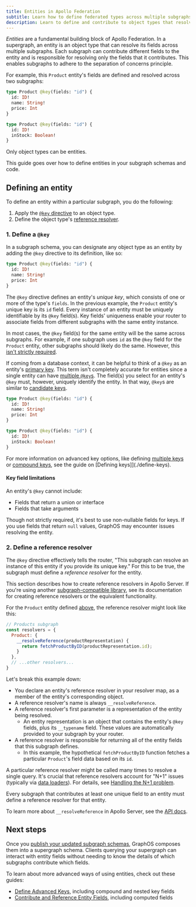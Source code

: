 ```yaml
---
title: Entities in Apollo Federation
subtitle: Learn how to define federated types across multiple subgraphs
description: Learn to define and contribute to object types that resolve their fields across multiple services in a federated GraphQL architecture.
---
```


_Entities_ are a fundamental building block of Apollo Federation.
In a supergraph, an entity is an object type that can resolve its fields across multiple subgraphs.
Each subgraph can contribute different fields to the entity and is responsible for resolving only the fields that it contributes.
This enables subgraphs to adhere to the separation of concerns principle.

For example, this `Product` entity's fields are defined and resolved across two subgraphs:

<CodeColumns>

```graphql title="Products subgraph"
type Product @key(fields: "id") {
  id: ID!
  name: String!
  price: Int
}
```

```graphql title="Inventory subgraph"
type Product @key(fields: "id") {
  id: ID!
  inStock: Boolean!
}
```

</CodeColumns>

<Note>

Only object types can be entities.

</Note>

This guide goes over how to define entities in your subgraph schemas and code.

## Defining an entity

To define an entity within a particular subgraph, you do the following:

1. Apply the [`@key` directive](#1-define-a-key) to an object type.
2. Define the object type's [reference resolver](#2-define-a-reference-resolver).

### 1. Define a `@key`

In a subgraph schema, you can designate any object type as an entity by adding the `@key` directive to its definition, like so:

```graphql {1} title="Products subgraph"
type Product @key(fields: "id") {
  id: ID!
  name: String!
  price: Int
}
```

The `@key` directive defines an entity's _unique key_, which consists of one or more of the type's `fields`.
In the previous example, the `Product` entity's unique key is its `id` field.
Every instance of an entity must be uniquely identifiable by its `@key` field(s).
Key fields' uniqueness enable your router to associate fields from different subgraphs with the same entity instance.

In most cases, the `@key` field(s) for the same entity will be the same across subgraphs.
For example, if one subgraph uses `id` as the `@key` field for the `Product` entity, other subgraphs should likely do the same.
However, this [isn't strictly required](./define-keys#differing-keys-across-subgraphs).

If coming from a database context, it can be helpful to think of a `@key` as an entity's [primary key](https://en.wikipedia.org/wiki/Primary_key).
This term isn't completely accurate for entities since a single entity can have [multiple `@key`s](./define-keys#multiple-keys). The field(s) you select for an entity's `@key` must, however, uniquely identify the entity.
In that way, `@key`s are similar to [candidate keys](https://en.wikipedia.org/wiki/Candidate_key).

<CodeColumns>

```graphql title="Products subgraph"
type Product @key(fields: "id") {
  id: ID!
  name: String!
  price: Int
}
```

```graphql title="Inventory subgraph"
type Product @key(fields: "id") {
  id: ID!
  inStock: Boolean!
}
```

</CodeColumns>

For more information on advanced key options, like defining [multiple keys](./define-keys/#multiple-keys) or [compound keys](./define-keys/#compound-keys), see the guide on [Defining keys]](./define-keys).

#### Key field limitations

An entity's `@key` cannot include:

- Fields that return a union or interface
- Fields that take arguments

Though not strictly required, it's best to use non-nullable fields for keys. If you use fields that return `null` values, GraphOS may encounter issues resolving the entity.

### 2. Define a reference resolver

The `@key` directive effectively tells the router, "This subgraph can resolve an instance of this entity if you provide its unique key." For this to be true, the subgraph must define a _reference resolver_ for the entity.

<Note>

This section describes how to create reference resolvers in Apollo Server.
If you're using another [subgraph-compatible library](../building-supergraphs/compatible-subgraphs/), see its documentation for creating reference resolvers or the equivalent functionality.

</Note>

For the `Product` entity defined [above](#1-define-a-key), the reference resolver might look like this:

```js {4-6} title="resolvers.js"
// Products subgraph
const resolvers = {
  Product: {
    __resolveReference(productRepresentation) {
      return fetchProductByID(productRepresentation.id);
    }
  },
  // ...other resolvers...
}
```

Let's break this example down:

- You declare an entity's reference resolver in your resolver map, as a member of the entity's corresponding object.
- A reference resolver's name is always `__resolveReference`.
- A reference resolver's first parameter is a representation of the entity being resolved.
    - An entity representation is an object that contains the entity's `@key` fields, plus its `__typename` field. These values are automatically provided to your subgraph by your router.
- A reference resolver is responsible for returning all of the entity fields that this subgraph defines.
    - In this example, the hypothetical `fetchProductByID` function fetches a particular `Product`'s field data based on its `id`.

<Note>

A particular reference resolver might be called many times to resolve a single query. It's crucial that reference resolvers account for "N+1" issues (typically via [data loaders](https://github.com/graphql/dataloader)). For details, see [Handling the N+1 problem](./handling-n-plus-one).

</Note>

Every subgraph that contributes at least one unique field to an entity must define a reference resolver for that entity.

To learn more about `__resolveReference` in Apollo Server, see the [API docs](/apollo-server/using-federation/api/apollo-subgraph/#__resolvereference).

## Next steps

Once you [publish your updated subgraph schemas](../quickstart#step-3-publish-your-subgraphs), GraphOS composes them into a supergraph schema.
Clients querying your supergraph can interact with entity fields without needing to know the details of which subgraphs contribute which fields.

To learn about more advanced ways of using entities, check out these guides:

- [Define Advanced Keys](./define-advanced-keys), including compound and nested key fields
- [Contribute and Reference Entity Fields](./contribute-fields), including computed fields
